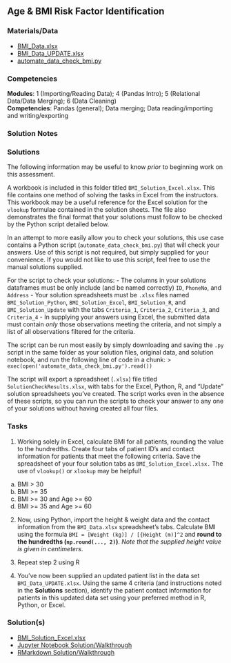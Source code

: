 
## Age & BMI Risk Factor Identification {#agebmi}


### Materials/Data

- [BMI_Data.xlsx](https://github.com/domdisanto/Python_OER/blob/master/Use%20Cases/Age%20&%20BMI%20Risk%20Factors/BMI_Data.xlsx?raw=true)  
- [BMI_Data_UPDATE.xlsx](https://github.com/domdisanto/Python_OER/blob/master/Use%20Cases/Age%20&%20BMI%20Risk%20Factors/BMI_Data_UPDATE.xlsx?raw=true)  
- [automate_data_check_bmi.py](https://github.com/domdisanto/Python_OER/blob/master/Use%20Cases/Age%20%26%20BMI%20Risk%20Factors/automate_data_check_bmi.py)


### Competencies  
**Modules**: 1 (Importing/Reading Data); 4 (Pandas Intro); 5 (Relational Data/Data Merging); 6 (Data Cleaning)  
**Competencies**: Pandas (general); Data merging; Data reading/importing and writing/exporting



### Solution Notes

### Solutions

The following information may be useful to know *prior* to beginning work on this assessment.

A workbook is included in this folder titled `BMI_Solution_Excel.xlsx`. This file contains one method of solving the tasks in Excel from the instructors. This workbook may be a useful reference for the Excel solution for the `vlookup` formulae contained in the solution sheets. The file also demonstrates the final format that your solutions must follow to be checked by the Python script detailed below.

In an attempt to more easily allow you to check your solutions, this use case contains a Python script (`automate_data_check_bmi.py`) that will check your answers. Use of this script is not required, but simply supplied for your convenience. If you would not like to use this script, feel free to use the manual solutions supplied.

For the script to check your solutions:
- The columns in your solutions dataframes must be only include (and be named correctly) `ID`, `PhoneNo`, and `Address`
- Your solution spreadsheets must be `.xlsx` files named `BMI_Solution_Python`, `BMI_Solution_Excel`, `BMI_Solution_R`, and `BMI_Solution_Update` with the tabs `Criteria_1`, `Criteria_2`, `Criteria_3`, and `Criteria_4`
- In supplying your answers using Excel, the submitted data must contain *only* those observations meeting the criteria, and not simply a list of all observations filtered for the criteria.


The script can be run most easily by simply downloading and saving the `.py` script in the same folder as your solution files, original data, and solution notebook, and run the following line of code in a chunk:
> `exec(open('automate_data_check_bmi.py').read())`

The script will export a spreadsheet (`.xlsx`) file titled `SolutionCheckResults.xlsx`, with tabs for the Excel, Python, R, and "Update" solution spreadsheets you've created.  The script works even in the absence of these scripts, so you can run the scripts to check your answer to any one of your solutions without having created all four files.


### Tasks

1) Working solely in Excel, calculate BMI for all patients, rounding the value to the hundredths. Create four tabs of patient ID's and contact information for patients that meet the following criteria. Save the spreadsheet of your four solution tabs as `BMI_Solution_Excel.xlsx.` The use of `vlookup()` or `xlookup` may be helpful!  

  a. BMI > 30  
  b. BMI >= 35  
  c. BMI >= 30 and Age >= 60  
  d. BMI >= 35 and Age >= 60

2) Now, using Python, import the height & weight data and the contact information from the `BMI_Data.xlsx` spreadsheet's tabs. Calculate BMI using the formula `BMI = [Weight (kg)] / [{Height (m)]^2` and **round to the hundredths (`np.round(..., 2)`)**. *Note that the supplied height value  is given in centimeters*.

3) Repeat step 2 using R

4) You've now been supplied an updated patient list in the data set `BMI_Data_UPDATE.xlsx`. Using the same 4 criteria (and instructions noted in the **Solutions** section), identify the patient contact information for patients in this updated data set using your preferred method in R, Python, or Excel.




### Solution(s)

- [BMI_Solution_Excel.xlsx](https://github.com/domdisanto/Python_OER/blob/master/Use%20Cases/Age%20&%20BMI%20Risk%20Factors/BMI_Solution_Excel.xlsx?raw=true)
- [Jupyter Notebook Solution/Walkthrough](https://github.com/domdisanto/Python_OER/blob/master/Use%20Cases/Age%20%26%20BMI%20Risk%20Factors/BMI_PythonWalkthrough.ipynb)
- [RMarkdown Solution/Walkthrough](https://github.com/domdisanto/Python_OER/blob/master/Use%20Cases/Age%20%26%20BMI%20Risk%20Factors/R/BMI_AnalogR.Rmd)
